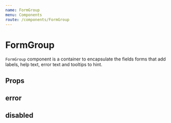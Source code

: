 ```yaml
---
name: FormGroup
menu: Components
route: /components/FormGroup
---
```



# FormGroup

`FormGroup` component is a container to encapsulate the fields forms that add labels, help text, error text and tooltips to hint.

<Playground>
	<FormGroup htmlFor="field1" label="Label" helpLabel="help label" tooltip="Lorem ipsum" helpText="Lorem ipsum dolor sit amet">
    <TextField id="field1" placeholder="Lorem ipsum" />
  </FormGroup>
</Playground>

## Props

<Props of={FormGroup} />

## error

<Playground>
	<FormGroup htmlFor="field_error" error label="Label" helpLabel="help label" tooltip="Lorem ipsum" helpText="Lorem ipsum dolor sit amet">
    <TextField id="field_error" placeholder="Lorem ipsum" />
  </FormGroup>
</Playground>

## disabled

<Playground>
	<FormGroup disabled label="Label" helpLabel="help label" tooltip="Lorem ipsum" helpText="Lorem ipsum dolor sit amet">
    <TextField placeholder="Lorem ipsum" />
  </FormGroup>
</Playground>
